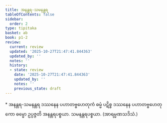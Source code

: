```yaml
---
title: အနန္တရ-သမနန္တရ
tableOfContents: false
sidebar:
  order: 2
type: tipitaka
basket: ab
book: p1-2
review:
  current: review
  updated: '2025-10-27T21:47:41.844363'
  updated_by: ''
  notes: ''
  history:
  - state: review
    date: '2025-10-27T21:47:41.844363'
    updated_by: ''
    notes: ''
    previous_state: draft
---
```



<ReviewStatus review={frontmatter.review} showDetails={true} />

<HypothesisAnnotation frontmatter={frontmatter} />

<DynamicBreadcrumb />

<Paragraph type="center" book="p1-2">
* အနန္တရ-သမနန္တရ
</Paragraph>

<Division number="11" book="p1-2" e="ch" v="37" p="183">

<Paragraph number="1086" book="p1-2">
ဒဿနေန ပဟာတဗ္ဗဟေတုကံ ဓမ္မံ ပဋိစ္စ ဒဿနေန ပဟာတဗ္ဗဟေတုကော ဓမ္မော ဥပ္ပဇ္ဇတိ အနန္တရပစ္စယာ. သမနန္တရပစ္စယာ. (အာရမ္မဏသဒိသံ.)
</Paragraph>
</Division>